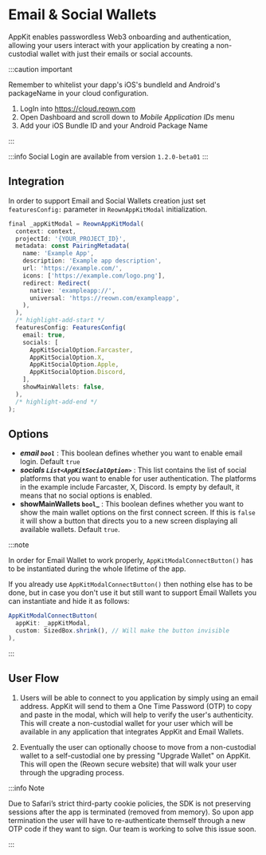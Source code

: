 
# Email & Social Wallets

AppKit enables passwordless Web3 onboarding and authentication, allowing your users interact with your application by creating a non-custodial wallet with just their emails or social accounts.

:::caution important

Remember to whitelist your dapp's iOS's bundleId and Android's packageName in your cloud configuration.

1. LogIn into https://cloud.reown.com
2. Open Dashboard and scroll down to _Mobile Application IDs_ menu
3. Add your iOS Bundle ID and your Android Package Name

:::

:::info
Social Login are available from version `1.2.0-beta01`
:::

## Integration

In order to support Email and Social Wallets creation just set `featuresConfig:` parameter in `ReownAppKitModal` initialization.

```javascript
final _appKitModal = ReownAppKitModal(
  context: context,
  projectId: '{YOUR_PROJECT_ID}',
  metadata: const PairingMetadata(
    name: 'Example App',
    description: 'Example app description',
    url: 'https://example.com/',
    icons: ['https://example.com/logo.png'],
    redirect: Redirect(
      native: 'exampleapp://',
      universal: 'https://reown.com/exampleapp',
    ),
  ),
  /* highlight-add-start */
  featuresConfig: FeaturesConfig(
    email: true,
    socials: [
      AppKitSocialOption.Farcaster,
      AppKitSocialOption.X,
      AppKitSocialOption.Apple,
      AppKitSocialOption.Discord,
    ],
    showMainWallets: false,
  ),
  /* highlight-add-end */
);
```

## Options

- **_email `bool`_** : This boolean defines whether you want to enable email login. Default `true`
- **_socials `List<AppKitSocialOption>`_** : This list contains the list of social platforms that you want to enable for user authentication. The platforms in the example include Farcaster, X, Discord. Is empty by default, it means that no social options is enabled.
- **showMainWallets `bool`_** : This boolean defines whether you want to show the main wallet options on the first connect screen. If this is `false` it will show a button that directs you to a new screen displaying all available wallets. Default `true`.

:::note

In order for Email Wallet to work properly, `AppKitModalConnectButton()` has to be instantiated during the whole lifetime of the app. 

If you already use `AppKitModalConnectButton()` then nothing else has to be done, but in case you don't use it but still want to support Email Wallets you can instantiate and hide it as follows:

```javascript
AppKitModalConnectButton(
  appKit: _appKitModal,
  custom: SizedBox.shrink(), // Will make the button invisible
),
```
:::


## User Flow

1. Users will be able to connect to you application by simply using an email address. AppKit will send to them a One Time Password (OTP) to copy and paste in the modal, which will help to verify the user's authenticity. This will create a non-custodial wallet for your user which will be available in any application that integrates AppKit and Email Wallets.

2. Eventually the user can optionally choose to move from a non-custodial wallet to a self-custodial one by pressing "Upgrade Wallet" on AppKit. This will open the (Reown secure website) that will walk your user through the upgrading process.

:::info Note

Due to Safari’s strict third-party cookie policies, the SDK is not preserving sessions after the app is terminated (removed from memory). So upon app termination the user will have to re-authenticate themself through a new OTP code if they want to sign. Our team is working to solve this issue soon.

:::
